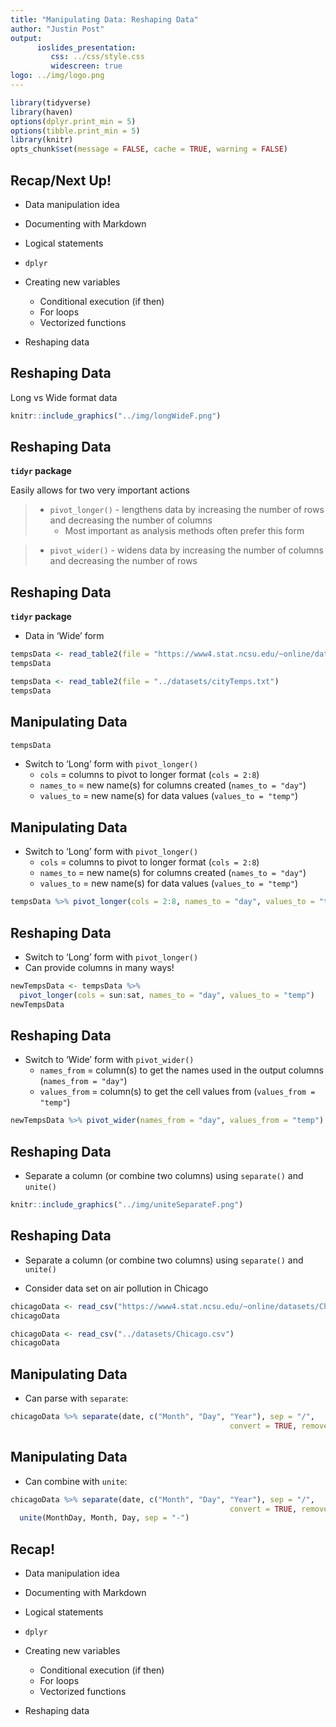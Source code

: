 ```yaml
---
title: "Manipulating Data: Reshaping Data"
author: "Justin Post"
output: 
      ioslides_presentation:
         css: ../css/style.css
         widescreen: true
logo: ../img/logo.png
---
```


```r
library(tidyverse)
library(haven)
options(dplyr.print_min = 5)
options(tibble.print_min = 5)
library(knitr)
opts_chunk$set(message = FALSE, cache = TRUE, warning = FALSE)
```


## Recap/Next Up!

- Data manipulation idea  

- Documenting with Markdown

- Logical statements 

- `dplyr`

- Creating new variables  

     + Conditional execution (if then)  
     + For loops  
     + Vectorized functions   
     
- Reshaping data

 


## Reshaping Data  

Long vs Wide format data


```r
knitr::include_graphics("../img/longWideF.png")
```



## Reshaping Data  
**`tidyr` package**

Easily allows for two very important actions

> - `pivot_longer()` - lengthens data by increasing the number of rows and decreasing the number of columns    
    <ul>  
        <li> Most important as analysis methods often prefer this form</li>  
    </ul>  
         
> - `pivot_wider()` - widens data by increasing the number of columns and decreasing the number of rows  


## Reshaping Data  
**`tidyr` package**

- Data in 'Wide' form


```r
tempsData <- read_table2(file = "https://www4.stat.ncsu.edu/~online/datasets/cityTemps.txt") 
tempsData
```
```r
tempsData <- read_table2(file = "../datasets/cityTemps.txt")
tempsData
```


## Manipulating Data

```r
tempsData
```

- Switch to 'Long' form with `pivot_longer()`  
    + `cols` = columns to pivot to longer format (`cols = 2:8`)  
    + `names_to` = new name(s) for columns created (`names_to = "day"`)  
    + `values_to` = new name(s) for data values (`values_to = "temp"`)  


## Manipulating Data

- Switch to 'Long' form with `pivot_longer()`  
    + `cols` = columns to pivot to longer format (`cols = 2:8`)  
    + `names_to` = new name(s) for columns created (`names_to = "day"`)  
    + `values_to` = new name(s) for data values (`values_to = "temp"`)  

```r
tempsData %>% pivot_longer(cols = 2:8, names_to = "day", values_to = "temp")
```


## Reshaping Data  

- Switch to 'Long' form with `pivot_longer()`  
- Can provide columns in many ways!
```r
newTempsData <- tempsData %>% 
  pivot_longer(cols = sun:sat, names_to = "day", values_to = "temp")
newTempsData
```

## Reshaping Data  

- Switch to 'Wide' form with `pivot_wider()`  
    + `names_from` = column(s) to get the names used in the output columns (`names_from = "day"`)
    + `values_from` = column(s) to get the cell values from (`values_from = "temp"`) 

```r
newTempsData %>% pivot_wider(names_from = "day", values_from = "temp")
```


## Reshaping Data  

- Separate a column (or combine two columns) using `separate()` and `unite()`

```r
knitr::include_graphics("../img/uniteSeparateF.png")
```



## Reshaping Data  

- Separate a column (or combine two columns) using `separate()` and `unite()`

- Consider data set on air pollution in Chicago  


```r
chicagoData <- read_csv("https://www4.stat.ncsu.edu/~online/datasets/Chicago.csv")
chicagoData
```
```r
chicagoData <- read_csv("../datasets/Chicago.csv")
chicagoData
```


## Manipulating Data

- Can parse with `separate`:

```r
chicagoData %>% separate(date, c("Month", "Day", "Year"), sep = "/", 
												 convert = TRUE, remove = FALSE)
```



## Manipulating Data

- Can combine with `unite`:

```r
chicagoData %>% separate(date, c("Month", "Day", "Year"), sep = "/", 
												 convert = TRUE, remove = FALSE) %>%
  unite(MonthDay, Month, Day, sep = "-")
```


## Recap!

- Data manipulation idea  

- Documenting with Markdown

- Logical statements 

- `dplyr`

- Creating new variables  

     + Conditional execution (if then)  
     + For loops  
     + Vectorized functions   
     
- Reshaping data

